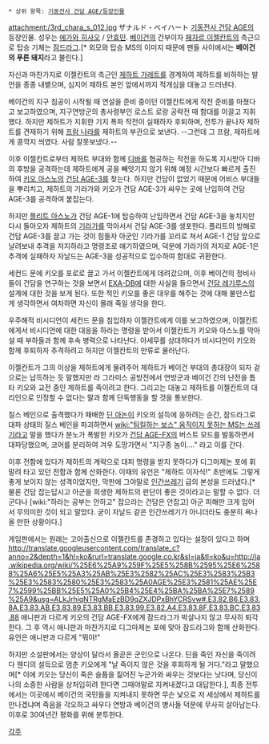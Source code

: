  * 상위 항목: [[기동전사 건담 AGE/등장인물]]

attachment:/3rd_chara_s_012.jpg
ザナルド・ベイハート
[[기동전사 건담 AGE]]의 등장인물. 성우는 [[에가와 히사오]] / [[안효민]].
[[베이건]]의 간부이자 [[페자르 이젤칸트]]의 측근으로 탑승 기체는 [[잠드라그]].[* 외모와 탑승 MS의 이미지 때문에 팬들 사이에서는 '''베이건의 푸른 돼지'''라고 불린다.]

자신과 마찬가지로 이젤칸트의 측근인 [[제하트 가레트]]를 경계하여 제하트를 비하하는 발언을 종종 내뱉으며, 심지어 제하트 본인 앞에서까지 적개심을 대놓고 드러낸다. 

베이건의 지구 침공이 시작될 때 연설을 준비 중이던 이젤칸트에게 작전 준비를 마쳤다고 보고하였으며, 지구연방군의 총사령부인 로스트 로랑 공략전 때 함대를 이끌고 지휘했다. 하지만 제하트가 지휘한 기지 폭파 작전이 실패하자 후퇴하며, 전투가 끝나자 제하트를 견제하기 위해 [[프람 나라]]를 제하트의 부관으로 보낸다. --그런데 그 프람, 제하트에게 콩깍지 씌였다. 사람 잘못보냈다.--

이후 이젤칸트로부터 제하트 부대와 함께 [[디바]]를 협공하는 작전을 하도록 지시받아 디바의 후방을 공격하는데 제하트에게 공을 빼앗기지 않기 위해 예정 시간보다 빠르게 출진하여 [[키오 아스노]]의 [[건담 AGE-3]]를 찾는다. 하지만 건담이 없었기 때문에 어비스 부대들을 뿌리치고, 제하트의 기라가와 키오가 건담 AGE-3가 싸우는 곳에 난입하여 건담 AGE-3를 공격하여 붙잡는다.

하지만 [[플리트 아스노]]가 건담 AGE-1에 탑승하여 난입하면서 건담 AGE-3을 놓치지만 다시 돌아오자 제하트의 [[기라가]]를 막아서서 건담 AGE-3를 생포한다. 플리트의 방해로 건담 AGE-3를 끌고 가는 것이 힘들자 아군인 기라가를 꼬리로 쳐서 AGE-1 건담 앞으로 날려보내 추격을 저지하라고 명령조로 얘기하였으며, 덕분에 기라가의 저지로 AGE-1은 추격에 실패하자 자날드는 AGE-3을 성공적으로 입수하여 함대로 귀환한다.

세컨드 문에 키오를 포로로 끌고 가서 이젤칸트에게 데려갔으며, 이후 베이건의 정비사들이 건담을 연구하는 것을 보면서 [[EXA-DB]]에 대한 사실을 들으면서 [[건담 레기루스]]의 설계에 대한 것을 보게 된다. 또한 적인 키오를 좋은 대우를 해주는 것에 대해 불만스럽게 생각하면서 여차하면 자신이 몰래 죽일 생각을 한다.

우주해적 비시디언이 세컨드 문을 침입하자 이젤칸트에게 이를 보고하였으며, 이젤칸트에게서 비시디언에 대한 대응을 하라는 명령을 받아서 이젤칸트가 키오와 아스노를 막아설 때 부하들과 함께 후속 병력으로 나타난다. 아세무를 상대하다가 비시디언이 키오와 함께 후퇴하자 추격하려고 하지만 이젤칸트의 만류로 물러난다.

이젤칸트가 그의 이상을 제하트에게 물려주어 제하트가 베이건 부대의 총대장이 되자 겉으로는 납득하는 듯 말했지만 라 그라미스 공방전에서 연방군과 베이건 간의 난전을 틈타 키오와 교전 중인 제하트를 죽이려고 한다. 그리고는 대놓고 제하트를 이젤칸트의 대리인으로 인정할 수 없다는 말과 함께 단독행동을 할 것을 통보한다.

질스 베인으로 출격했다가 패배한 [[딘 아논]]이 키오의 설득에 응하려는 순간, 잠드라그로 대파 상태의 질스 베인을 파괴하면서 [[wiki:"팀킬하는 보스" 움직이지 못하는 MS는 쓰레기라고]] 말을 했다가 분노가 폭발한 키오가 [[건담 AGE-FX]]의 버스트 모드를 발동하면서 대파당했으며, 코어를 분리하여 겨우 도망가면서 "지구종 놈이…." 라고 이를 간다.

이후 전함에 있다가 제하트의 계략으로 대피 명령을 받지 못하다가 디그마제논 포에 휘말려 타고 있던 전함과 함께 산화한다. 이때의 유언은 "제하트 이자식!" 초반에도 그렇게 좋게 보이지 않는 성격이었지만, 막판에 그야말로 [[인간쓰레기]] 급의 본성을 드러냈다.[* 물론 건담 잡는답시고 아군을 희생한 제하트의 판단이 좋은 것이라고는 말할 수 없다. 더군다나 [wiki:"하라는 공부는 안하고" 잡으라는 건담은 안잡고] 아군 피해만 크게 입어서 무의미한 것이 되고 말았다. 굳이 자날드 같은 인간쓰레기가 아니더라도 충분히 욕나올 만한 상황이다.]

게임판에서는 원래는 고아출신으로 이젤칸트를 존경하고 있다는 설정이 있다고 하며 http://translate.googleusercontent.com/translate_c?anno=2&depth=1&hl=ko&rurl=translate.google.co.kr&sl=ja&tl=ko&u=http://ja.wikipedia.org/wiki/%25E6%25A9%259F%25E5%258B%2595%25E6%2588%25A6%25E5%25A3%25AB%25E3%2582%25AC%25E3%2583%25B3%25E3%2583%2580%25E3%2583%25A0AGE%25E3%2581%25AE%25E7%2599%25BB%25E5%25A0%25B4%25E4%25BA%25BA%25E7%2589%25A9&usg=ALkJrhiqNTRgMaEzBD9qZXJDPxBhYCRSvw#.E3.82.B6.E3.83.8A.E3.83.AB.E3.83.89.E3.83.BB.E3.83.99.E3.82.A4.E3.83.8F.E3.83.BC.E3.83.88
애니판과 다르게 키오의 건담 AGE-FX에게 잠드라그가 박살나지 않고 무사히 퇴각한다. 그 후 역시 애니판과 마찬가지로 디그마제논 포에 맞아 잠드라그와 함께 산화한다. 유언은 애니판과 다르게 "뭐야!"

하지만 소설판에서는 양상이 달라서 올곧은 군인으로 나온다. 딘을 죽인 자신을 죽이려다 웬디의 설득으로 멈춘 키오에게 "날 죽이지 않은 것을 후회하게 될 거다."라고 말했으며[* 이에 키오는 당신이 죽은 슬픔을 짊어진 누군가와 싸우는 것보다는 낫다며, 당신이 나의 소중한 사람을 상처입히려 한다면 그때야말로 지켜내겠다고 대답한다.], 최종 전투에서는 이곳에서 베이건의 국민들을 지켜내지 못하면 무슨 낯으로 저 세상에서 제하트를 만나겠냐며 죽음을 각오하고 싸우다 연방과 베이건의 병사들 덕분에 무사히 살아남는다. 이후로 30여년간 평화를 위해 분투한다.

[[각주]]
